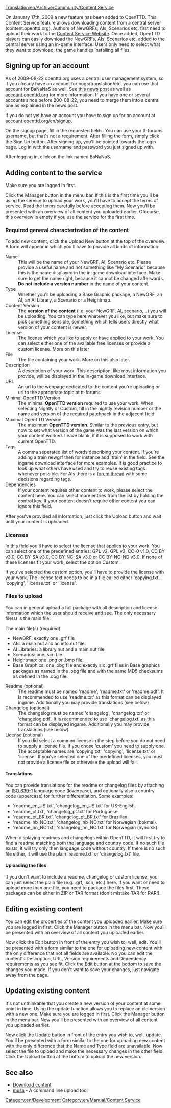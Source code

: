 [[Translation:en/Archive/Community/Content Service]]


{{en/Feature|0.7|align="right"|text=(since 0.7.0)}}

On January 17th, 2009 a new feature has been added to OpenTTD. This Content Service feature allows downloading content from a central server (content.openttd.org). Authors of NewGRFs, AIs, Scenarios etc. first need to upload their work to the [http://content.openttd.org/ Content Service Website]. Once added, OpenTTD players can easily download the NewGRFs, AIs, Scenarios etc. added to the central server using an in-game interface. Users only need to select what they want to download; the game handles installing all files.

==Signing up for an account==
As of 2009-08-22 openttd.org uses a central user management system, so if you already have an account for bugs/translation/etc. you can use that account for BaNaNaS as well. See [http://www.openttd.org/en/news/101 this news post] as well as [http://account.openttd.org account.openttd.org] for more information. If you have one or several accounts since before 200-08-22, you need to merge them into a central one as explained in the news post.

If you do not yet have an account you have to sign up for an account at [http://account.openttd.org/en/signup account.openttd.org/en/signup].

On the signup page, fill in the requested fields. You can use your tt-forums username, but that's not a requirement. After filling the form, simply click the Sign Up button. After signing up, you'll be pointed towards the login page. Log in with the username and password you just signed up with.

After logging in, click on the link named BaNaNaS.

==Adding content to the service==
Make sure you are logged in first.

Click the Manager button in the menu bar. If this is the first time you'll be using the service to upload your work, you'll have to accept the terms of service. Read the terms carefully before accepting them.
{{en/Note|You are only allowed to upload content of which you are (one of) the original author(s)!}}
Now you'll be presented with an overview of all content you uploaded earlier. Ofcourse, this overview is empty if you use the service for the first time. 

===Required general characterization of the content===
To add new content, click the Upload New button at the top of the overview. A form will appear in which you'll have to provide all kinds of information:

;Name
:This will be the name of your NewGRF, AI, Scenario etc. Please provide a useful name and not something like "My Scenario" because this is the name displayed in the in-game download interface. Make sure to get the name right, because it cannot be changed afterwards. '''Do not include a version number''' in the name of your content.
;Type
:Whether you'll be uploading a Base Graphic package, a NewGRF, an AI, an AI Library, a Scenario or a Heightmap.
;Content Version
:The '''version of the content''' (i.e. your NewGRF, AI, scenario,...) you will be uploading. You can type here whatever you like, but make sure to pick something sensible, something which tells users directly what version of your content is newer.
;License
:The license which you like to apply or have applied to your work. You can select either one of the available free licenses or provide a custom license. More on this later
;File
:The file containing your work. More on this also later.
;Description
:A description of your work. This description, like most information you provide, will be displayed in the in-game download interface.
;URL
:An url to the webpage dedicated to the content you're uploading or url to the appropriate topic at tt-forums.
;Minimal OpenTTD Version
:The minimal '''OpenTTD version''' required to use your work. When selecting Nightly or Custom, fill in the nightly revision number or the name and version of the required patchpack in the adjacent field.
;Maximal OpenTTD Version
:The maximum '''OpenTTD version'''. Similar to the previous entry, but now to set what version of the game was the last version on which your content worked. Leave blank, if it is supposed to work with current OpenTTD.
;Tags
:A comma seperated list of words describing your content. If you're adding a train newgrf then for instance add 'train' in the field. See the ingame download interface for more examples. It is good practice to look up what others have used and try to reuse existing tags whenever possible. For AIs there is a [http://www.tt-forums.net/viewtopic.php?f=65&t=41473 forum thread] with some decisions regarding tags. 
;Dependencies
:If your content requires other content to work, please select the content here. You can select more entries from the list by holding the control key. If your content doesn't require other content you can ignore this field.

After you've provided all information, just click the Upload button and wait until your content is uploaded.

===Licenses===
In this field you'll have to select the license that applies to your work. You can select one of the predefined entries: GPL v2, GPL v3, CC-0 v1.0, CC BY v3.0, CC BY-SA v3.0, CC BY-NC-SA v3.0 or CC BY-NC-ND v3.0. If none of these licenses fit your work, select the option Custom.

If you've selected the custom option, you'll have to provide the license with your work. The license text needs to be in a file called either 'copying.txt', 'copying', 'license.txt' or 'license'.

===Files to upload===
You can in general upload a full package with all description and license information which the user should receive and see. The only necessary file(s) is the main file:
;The main file(s) (required)
*NewGRF: exactly one .grf file
*AIs: a main.nut and an info.nut file.
*AI Libraries: a library.nut and a main.nut file.
*Scenarios: one .scn file.
*Heightmap: one .png or .bmp file.
*Base Graphics: one .obg file and exactly six .grf files in Base graphics packages as named in the .obg file and with the same MD5 checksums as defined in the .obg file.
; Readme (optional)
:The readme must be named 'readme', 'readme.txt' or 'readme.pdf'. It is recommended to use 'readme.txt' as this format can be displayed ingame. Additionally you may provide translations (see below)
; Changelog (optional)
: The changelog must be named 'changelog', 'changelog.txt' or 'changelog.pdf'. It is recommended to use 'changelog.txt' as this format can be displayed ingame. Additionally you may provide translations (see below)
; License (optional)
: If you did select a common license in the step before you do not need to supply a license file. If you chose 'custom' you need to supply one. The acceptable names are 'copying.txt', 'copying', 'license.txt' or 'license'. If you've selected one of the predefined licenses, you must not provide a license file or otherwise the upload will fail.

====Translations====
You can provide translations for the readme or changelog files by attaching an [http://en.wikipedia.org/wiki/List_of_ISO_639-1_codes ISO 639-1] language code (lowercase), and optionally also a country code (uppercase) for further differentiation. Some examples:
* 'readme_en_US.txt', 'changelog_en_US.txt' for US-English.
* 'readme_pt.txt', 'changelog_pt.txt' for Portuguese.
* 'readme_pt_BR.txt', 'changelog_pt_BR.txt' for Brazilian.
* 'readme_nb_NO.txt', 'changelog_nb_NO.txt' for Norwegian (bokmal).
* 'readme_nn_NO.txt', 'changelog_nn_NO.txt' for Norwegian (nynorsk).
When displaying readmes and changelogs within OpenTTD, it will first try to find a readme matching both the language and country code. If no such file exists, it will try only then language code without country. If there is no such file either, it will use the plain 'readme.txt' or 'changelog.txt' file.

====Uploading the files====
If you don't want to include a readme, changelog or custom license, you can just select the plain file (e.g. .grf, .scn, etc.) here. If you want or need to upload more than one file, you need to package the files first. These packages can be either in ZIP or TAR format (don't mistake TAR for RAR!).

==Editing existing content==
You can edit the properties of the content you uploaded earlier. Make sure you are logged in first.
Click the Manager button in the menu bar. Now you'll be presented with an overview of all content you uploaded earlier. 

Now click the Edit button in front of the entry you wish to, well, edit. You'll be presented with a form similar to the one for uploading new content with the only difference that not all fields are available. No you can edit the content's Description, URL, Version requirements and Dependency requirements as you see fit. Click the Edit button at the bottom to save the changes you made. If you don't want to save your changes, just navigate away from the page.

==Updating existing content==
It's not unthinkable that you create a new version of your content at some point in time. Using the update function allows you to replace an old version with a new one. Make sure you are logged in first.
Click the Manager button in the menu bar. Now you'll be presented with an overview of all content you uploaded earlier. 

Now click the Update button in front of the entry you wish to, well, update. You'll be presented with a form similar to the one for uploading new content with the only difference that the Name and Type field are unavailable. Now select the file to upload and make the necessary changes in the other field. Click the Upload button at the bottom to upload the new version.

==See also==
*[[en/Manual/Online content|Download content]]
*[http://www.tt-forums.net/viewtopic.php?f=29&t=63119 musa] - A command line upload tool

[[Category:en/Development]]
[[Category:en/Manual/Content Service]]